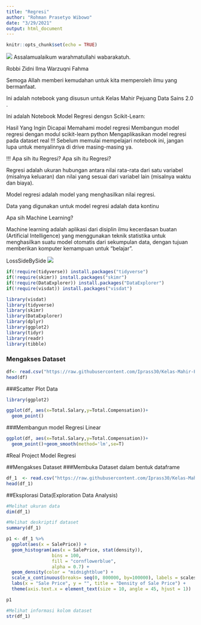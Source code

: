 ---
title: "Regresi"
author: "Rohman Prasetyo Wibowo"
date: "3/29/2021"
output: html_document
---

```{r setup, include=FALSE}
knitr::opts_chunk$set(echo = TRUE)
```
![](D:/FILE KULIAH/Data Sains/Regresi/Header KM 0301.png)
Assalamualaikum warahmatullahi wabarakatuh.

Robbi Zidni Ilma Warzuqni Fahma

Semoga Allah memberi kemudahan untuk kita memperoleh ilmu yang bermanfaat.

Ini adalah notebook yang disusun untuk Kelas Mahir Pejuang Data Sains 2.0 .

Ini adalah Notebook Model Regresi dengsn Scikit-Learn:

Hasil Yang Ingin Dicapai
Memahami model regresi
Membangun model regresi dengan modul scikit-learn python
Mengaplikasikan model regresi pada dataset real
!!!
Sebelum memulai mempelajari notebook ini, jangan lupa untuk menyalinnya di drive masing-masing ya.

!!!
Apa sih itu Regresi?
Apa sih itu Regresi?

Regresi adalah ukuran hubungan antara nilai rata-rata dari satu variabel (misalnya keluaran) dan nilai yang sesuai dari variabel lain (misalnya waktu dan biaya).

Model regresi adalah model yang menghasilkan nilai regresi.

Data yang digunakan untuk model regresi adalah data kontinu

Apa sih Machine Learning?

Machine learning adalah aplikasi dari disiplin ilmu kecerdasan buatan (Artificial Intelligence) yang menggunakan teknik statistika untuk menghasilkan suatu model otomatis dari sekumpulan data, dengan tujuan memberikan komputer kemampuan untuk "belajar".


LossSideBySide
![](D:/FILE KULIAH/Data Sains/Regresi/LossSideBySide.png)
```{r}
if(!require(tidyverse)) install.packages("tidyverse")
if(!require(skimr)) install.packages("skimr")
if(!require(DataExplorer)) install.packages("DataExplorer")
if(!require(visdat)) install.packages("visdat")

library(visdat)
library(tidyverse)
library(skimr)
library(DataExplorer)
library(dplyr)
library(ggplot2)
library(tidyr)
library(readr)
library(tibble)
```
### Mengakses Dataset
```{r}
df<- read.csv("https://raw.githubusercontent.com/Iprass30/Kelas-Mahir-Pejuang-Data-2.0/main/datacontoh.csv",stringsAsFactors = T)
head(df)
```
###Scatter Plot Data
```{r}
library(ggplot2)

ggplot(df, aes(x=Total.Salary,y=Total.Compensation))+
  geom_point()
```
###Membangun model Regresi Linear
```{r}
ggplot(df, aes(x=Total.Salary,y=Total.Compensation))+
  geom_point()+geom_smooth(method='lm',se=T)
```
#Real Project Model Regresi

##Mengakses Dataset
###Membuka Dataset dalam bentuk dataframe
```{r}
df_1  <- read.csv("https://raw.githubusercontent.com/Iprass30/Kelas-Mahir-Pejuang-Data-2.0/main/train.csv", stringsAsFactors = T)
head(df_1)
```

##Eksplorasi Data(Exploration Data Analysis)
```{r}
#Melihat ukuran data
dim(df_1)
```
```{r}
#Melihat deskriptif dataset
summary(df_1)
```
```{r}
p1 <- df_1 %>%
  ggplot(aes(x = SalePrice)) +
  geom_histogram(aes(x = SalePrice, stat(density)),
                 bins = 100,
                 fill = "cornflowerblue",
                 alpha = 0.7) +
  geom_density(color = "midnightblue") +
  scale_x_continuous(breaks= seq(0, 800000, by=100000), labels = scales::comma) +
  labs(x = "Sale Price", y = "", title = "Density of Sale Price") +
  theme(axis.text.x = element_text(size = 10, angle = 45, hjust = 1))

p1
```
```{r}
#Melihat informasi kolom dataset
str(df_1)
```



